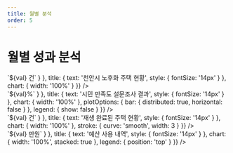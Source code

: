 ```yaml
---
title: 월별 분석
order: 5
---
```


# 월별 성과 분석

<div class="grid grid-cols-1 lg:grid-cols-2 gap-8 w-full">
    <div class="p-6 bg-white border border-gray-200 rounded-lg shadow-sm dark:border-gray-700 dark:bg-gray-800">
        <ChartApex
            type="bar"
            height={600}
            width="100%"
            series={[{ name: '노후화 주택', data: [45, 52, 38, 61, 47, 59] }]}
            options={{
                xaxis: { categories: ['1월','2월','3월','4월','5월','6월'] },
                dataLabels: { enabled: false },
                colors: ['#dc2626'],
                tooltip: { y: { formatter: (val) => `${val} 건` } },
                title: { text: '천안시 노후화 주택 현황', style: { fontSize: '14px' } },
                chart: { width: '100%' }
            }}
        />
    </div>
    <div class="p-6 bg-white border border-gray-200 rounded-lg shadow-sm dark:border-gray-700 dark:bg-gray-800">
        <ChartApex
            type="bar"
            height={600}
            width="100%"
            series={[{ name: '응답 비율', data: [65, 20, 15] }]}
            options={{
                xaxis: { categories: ['만족', '불만족', '보통'] },
                dataLabels: { enabled: true },
                colors: ['#16a34a', '#dc2626', '#f59e0b'],
                tooltip: { y: { formatter: (val) => `${val}%` } },
                title: { text: '시민 만족도 설문조사 결과', style: { fontSize: '14px' } },
                chart: { width: '100%' },
                plotOptions: {
                    bar: {
                        distributed: true,
                        horizontal: false
                    }
                },
                legend: { show: false }
            }}
        />
    </div>
    <div class="p-6 bg-white border border-gray-200 rounded-lg shadow-sm dark:border-gray-700 dark:bg-gray-800">
        <ChartApex
            type="line"
            height={600}
            width="100%"
            series={[{ name: '재생 완료', data: [12, 18, 25, 32, 28, 41] }]}
            options={{
                xaxis: { categories: ['1월','2월','3월','4월','5월','6월'] },
                dataLabels: { enabled: false },
                colors: ['#16a34a'],
                tooltip: { y: { formatter: (val) => `${val} 건` } },
                title: { text: '재생 완료된 주택 현황', style: { fontSize: '14px' } },
                chart: { width: '100%' },
                stroke: { curve: 'smooth', width: 3 }
            }}
        />
    </div>
    <div class="p-6 bg-white border border-gray-200 rounded-lg shadow-sm dark:border-gray-700 dark:bg-gray-800">
        <ChartApex
            type="bar"
            height={600}
            width="100%"
            series={[
                { name: '인건비', data: [850, 920, 780, 1100, 950, 1080] },
                { name: '자재비', data: [1200, 1350, 1180, 1450, 1300, 1520] },
                { name: '기타', data: [300, 280, 350, 420, 380, 450] }
            ]}
            options={{
                xaxis: { categories: ['1월','2월','3월','4월','5월','6월'] },
                dataLabels: { enabled: false },
                colors: ['#2563eb', '#f59e0b', '#8b5cf6'],
                tooltip: { y: { formatter: (val) => `${val} 만원` } },
                title: { text: '예산 사용 내역', style: { fontSize: '14px' } },
                chart: { width: '100%', stacked: true },
                legend: { position: 'top' }
            }}
        />
    </div>
</div>

